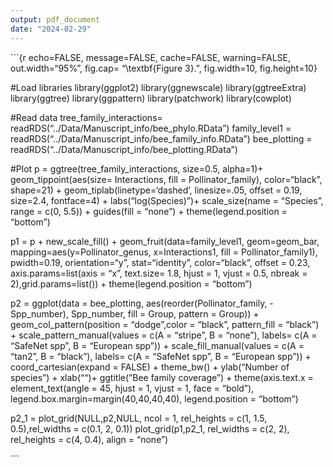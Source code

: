 ```yaml
---
output: pdf_document
date: "2024-02-29"
---
```




```{r echo=FALSE, message=FALSE, cache=FALSE, warning=FALSE, out.width="95%", fig.cap= "\\textbf{Figure 3}.", fig.width=10, fig.height=10}

#Load libraries
library(ggplot2)
library(ggnewscale)
library(ggtreeExtra)
library(ggtree)
library(ggpattern)
library(patchwork)
library(cowplot)

#Read data
tree_family_interactions= readRDS("../Data/Manuscript_info/bee_phylo.RData")
family_level1 = readRDS("../Data/Manuscript_info/bee_family_info.RData")
bee_plotting = readRDS("../Data/Manuscript_info/bee_plotting.RData")

#Plot
p = ggtree(tree_family_interactions,  size=0.5,  alpha=1)+ 
geom_tippoint(aes(size= Interactions, fill = Pollinator_family), color="black", shape=21) +
geom_tiplab(linetype='dashed', linesize=.05, offset = 0.19, size=2.4, fontface=4) +
labs("log(Species)")+
scale_size(name = "Species", range = c(0, 5.5)) +
guides(fill = "none") +
theme(legend.position = "bottom")

p1 = p + 
new_scale_fill() +
geom_fruit(data=family_level1, geom=geom_bar,
      mapping=aes(y=Pollinator_genus, x=Interactions1, 
      fill = Pollinator_family1),
      pwidth=0.19, 
      orientation="y", 
      stat="identity",
      color="black",
      offset = 0.23,
      axis.params=list(axis       = "x",
                         text.size= 1.8,
                         hjust    = 1,
                         vjust      = 0.5,
                         nbreak     = 2),grid.params=list())  +
theme(legend.position = "bottom")




p2 = ggplot(data = bee_plotting, aes(reorder(Pollinator_family, -Spp_number), 
       Spp_number, fill = Group, pattern = Group)) +
geom_col_pattern(position = "dodge",color = "black", pattern_fill = "black") +
scale_pattern_manual(values = c(A = "stripe", B = "none"), labels= c(A = "SafeNet spp", B = "European spp")) +
scale_fill_manual(values = c(A = "tan2", B = "black"), labels= c(A = "SafeNet spp", B = "European spp")) + 
coord_cartesian(expand = FALSE) +
theme_bw() + 
ylab("Number of species") +
xlab("")+
ggtitle("Bee family coverage") +
theme(axis.text.x = element_text(angle = 45, hjust = 1, vjust = 1, face = "bold"),
 legend.box.margin=margin(40,40,40,40),
 legend.position = "bottom")



p2_1 = plot_grid(NULL,p2,NULL, ncol = 1, rel_heights  = c(1, 1.5, 0.5),rel_widths  = c(0.1, 2, 0.1))
plot_grid(p1,p2_1, rel_widths = c(2, 2), rel_heights  = c(4, 0.4), align = "none")



```